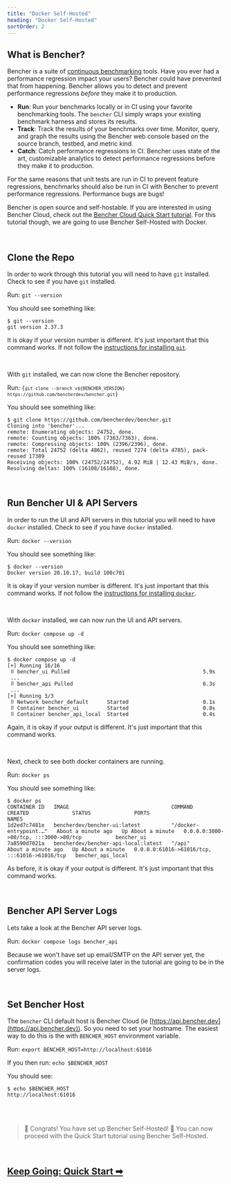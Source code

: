 ```yaml
---
title: "Docker Self-Hosted"
heading: "Docker Self-Hosted"
sortOrder: 2
---
```



## What is Bencher?

Bencher is a suite of [continuous benchmarking](/docs/explanation/continuous-benchmarking) tools.
Have you ever had a performance regression impact your users?
Bencher could have prevented that from happening.
Bencher allows you to detect and prevent performance regressions _before_ they make it to production.

- **Run**: Run your benchmarks locally or in CI using your favorite benchmarking tools. The `bencher` CLI simply wraps your existing benchmark harness and stores its results.
- **Track**: Track the results of your benchmarks over time. Monitor, query, and graph the results using the Bencher web console based on the source branch, testbed, and metric kind.
- **Catch**: Catch performance regressions in CI. Bencher uses state of the art, customizable analytics to detect performance regressions before they make it to production.

For the same reasons that unit tests are run in CI to prevent feature regressions, benchmarks should also be run in CI with Bencher to prevent performance regressions. Performance bugs are bugs!

Bencher is open source and self-hostable.
If you are interested in using Bencher Cloud, check out the [Bencher Cloud Quick Start tutorial](/docs/tutorial/quick-start).
For this tutorial though, we are going to use Bencher Self-Hosted with Docker.

<br />

## Clone the Repo

In order to work through this tutorial you will need to have `git` installed.
Check to see if you have `git` installed.

Run: `git --version`

You should see something like:

```
$ git --version
git version 2.37.3
```

It is okay if your version number is different.
It's just important that this command works.
If not follow the [instructions for installing `git`](https://git-scm.com/book/en/v2/Getting-Started-Installing-Git).

<br />

With `git` installed, we can now clone the Bencher repository.

Run: <code>{`git clone --branch v${BENCHER_VERSION} https://github.com/bencherdev/bencher.git`}</code>

You should see something like:

```
$ git clone https://github.com/bencherdev/bencher.git
Cloning into 'bencher'...
remote: Enumerating objects: 24752, done.
remote: Counting objects: 100% (7363/7363), done.
remote: Compressing objects: 100% (2396/2396), done.
remote: Total 24752 (delta 4862), reused 7274 (delta 4785), pack-reused 17389
Receiving objects: 100% (24752/24752), 4.92 MiB | 12.43 MiB/s, done.
Resolving deltas: 100% (16108/16108), done.
```

<br />

## Run Bencher UI & API Servers

In order to run the UI and API servers in this tutorial you will need to have `docker` installed.
Check to see if you have `docker` installed.

Run: `docker --version`

You should see something like:

```
$ docker --version
Docker version 20.10.17, build 100c701
```

It is okay if your version number is different. It's just important that this command works.
If not follow the [instructions for installing `docker`](https://docs.docker.com/get-docker/).

<br />

With `docker` installed, we can now run the UI and API servers.

Run: `docker compose up -d`

You should see something like:

```
$ docker compose up -d
[+] Running 16/16
 ⠿ bencher_ui Pulled                                           5.9s
 ...
 ⠿ bencher_api Pulled                                          6.3s
 ...
[+] Running 3/3
 ⠿ Network bencher_default      Started                        0.1s
 ⠿ Container bencher_ui         Started                        0.8s
 ⠿ Container bencher_api_local  Started                        0.4s
```

Again, it is okay if your output is different. It's just important that this command works.

<br />

Next, check to see both docker containers are running.

Run: `docker ps`

You should see something like:

```
$ docker ps
CONTAINER ID   IMAGE                                 COMMAND                  CREATED              STATUS              PORTS                                           NAMES
1d2ed7c7481e   bencherdev/bencher-ui:latest          "/docker-entrypoint.…"   About a minute ago   Up About a minute   0.0.0.0:3000->80/tcp, :::3000->80/tcp           bencher_ui
7a8590d7021a   bencherdev/bencher-api-local:latest   "/api"                   About a minute ago   Up About a minute   0.0.0.0:61016->61016/tcp, :::61016->61016/tcp   bencher_api_local
```

As before, it is okay if your output is different. It's just important that this command works.


<br />

## Bencher API Server Logs

Lets take a look at the Bencher API server logs.

Run: `docker compose logs bencher_api`

Because we won't have set up email/SMTP on the API server yet,
the confirmation codes you will receive later in the tutorial are going to be in the server logs.

<br />

## Set Bencher Host

The `bencher` CLI default host is Bencher Cloud (ie [https://api.bencher.dev](https://api.bencher.dev)).
So you need to set your hostname. The easiest way to do this is the with `BENCHER_HOST` environment variable.

Run: `export BENCHER_HOST=http://localhost:61016`

If you then run: `echo $BENCHER_HOST`

You should see:

```
$ echo $BENCHER_HOST
http://localhost:61016
```

<br />
<br />

> 🐰 Congrats! You have set up Bencher Self-Hosted! 🎉
> You can now proceed with the Quick Start tutorial using Bencher Self-Hosted.

<br />

<h2><a href="/docs/tutorial/quick-start">Keep Going: Quick Start ➡</a></h2>
